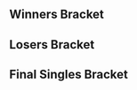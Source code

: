 {{DISPLAYTITLE:SoCal Colosseum #8: Singles Bracket}}{{SetGame|melee}}
{{tabs static
|name1=Overview
|link1=SoCal Colosseum/8
|name2=Singles Pools
|link2=SoCal Colosseum/8/Singles Pools
|name3=Singles Bracket
|link3=SoCal Colosseum/8/Singles Bracket
|name4=Doubles Bracket
|link4=SoCal Colosseum/8/Doubles Bracket
|This=3
}}
==Winners Bracket==
{{64DEWBracketA
|r1m1p1=S2J |r1m1p1flag=us |r1m1p1score={{win}} |r1m1win=1
|r1m1p2=Bye |r1m1p2flag= |r1m1p2score=
|r1m2p1=Casper |r1m2p1flag=us |r1m2p1score=2 |r1m2win=1
|r1m2p2=Enkianz |r1m2p2flag=us |r1m2p2score=0
|r1m3p1=Pajama Sam |r1m3p1flag=us |r1m3p1score={{win}} |r1m3win=1
|r1m3p2=Bye |r1m3p2flag= |r1m3p2score=
|r1m4p1=dankrooster |r1m4p1flag=us |r1m4p1score=2 |r1m4win=1
|r1m4p2=Fire |r1m4p2flag=us |r1m4p2score=0
|r1m5p1=Jace |r1m5p1flag=us |r1m5p1score={{win}} |r1m5win=1
|r1m5p2=Bye |r1m5p2flag= |r1m5p2score=
|r1m6p1=Noire |r1m6p1flag=us |r1m6p1score=2 |r1m6win=1
|r1m6p2=Opponent |r1m6p2flag=us |r1m6p2score=0
|r1m7p1=CPU |r1m7p1flag=us |r1m7p1score={{win}} |r1m7win=1
|r1m7p2=Bye |r1m7p2flag= |r1m7p2score=
|r1m8p1=Munch |r1m8p1flag=us |r1m8p1score=2 |r1m8win=1
|r1m8p2=ComboFest |r1m8p2flag= |r1m8p2score=1

|r1m9p1=ARMY |r1m9p1flag=us |r1m9p1score={{win}} |r1m9win=1
|r1m9p2=Bye |r1m9p2flag= |r1m9p2score=
|r1m10p1=Maruf |r1m10p1flag=us |r1m10p1score=2 |r1m10win=1
|r1m10p2=Rage |r1m10p2flag=us |r1m10p2score=0
|r1m11p1=Sergio |r1m11p1flag=us |r1m11p1score={{win}} |r1m11win=1
|r1m11p2=Bye |r1m11p2flag= |r1m11p2score=
|r1m12p1=P |r1m12p1flag= |r1m12p1score=2 |r1m12win=1
|r1m12p2=Alex Diaz |r1m12p2flag=us |r1m12p2score=1
|r1m13p1=LuigiKid |r1m13p1flag=us |r1m13p1score={{win}} |r1m13win=1
|r1m13p2=Bye |r1m13p2flag= |r1m13p2score=
|r1m14p1=Videowaffles |r1m14p1flag=us |r1m14p1score=2 |r1m14win=1
|r1m14p2=Foxnard |r1m14p2flag= |r1m14p2score=0
|r1m15p1=w33dL0rd840 |r1m15p1flag=us |r1m15p1score={{win}} |r1m15win=1
|r1m15p2=Bye |r1m15p2flag= |r1m15p2score=
|r1m16p1=Vivi |r1m16p1flag=us |r1m16p1score=0 |r1m16win=2
|r1m16p2=Anto |r1m16p2flag=us |r1m16p2score=2

|r1m17p1=HugS |r1m17p1flag=us |r1m17p1score={{win}} |r1m17win=1
|r1m17p2=Bye |r1m17p2flag= |r1m17p2score=
|r1m18p1=AmericanDragon DavidChong |r1m18p1flag=us |r1m18p1score=0 |r1m18win=2
|r1m18p2=Tapez |r1m18p2flag=us |r1m18p2score=2
|r1m19p1=yeti |r1m19p1flag=us |r1m19p1score={{win}} |r1m19win=1
|r1m19p2=Bye |r1m19p2flag= |r1m19p2score=
|r1m20p1=Cesar |r1m20p1flag=us |r1m20p1score=2 |r1m20win=1
|r1m20p2=Kellen |r1m20p2flag=us |r1m20p2score=0
|r1m21p1=Bizzarro Flame |r1m21p1flag=us |r1m21p1score={{win}} |r1m21win=1
|r1m21p2=Bye |r1m21p2flag= |r1m21p2score=
|r1m22p1=Vavez |r1m22p1flag=us |r1m22p1score=1 |r1m22win=2
|r1m22p2=dinner |r1m22p2flag=us |r1m22p2score=2
|r1m23p1=SacaSuMoto |r1m23p1flag=us |r1m23p1score={{win}} |r1m23win=1
|r1m23p2=Bye |r1m23p2flag= |r1m23p2score=
|r1m24p1=Daddy |r1m24p1flag=us |r1m24p1score=2 |r1m24win=1
|r1m24p2=KayGee |r1m24p2flag=us |r1m24p2score=1

|r1m25p1=Captain Faceroll |r1m25p1flag=us |r1m25p1score={{win}} |r1m25win=1
|r1m25p2=Bye |r1m25p2flag= |r1m25p2score=
|r1m26p1=Kanti |r1m26p1flag= |r1m26p1score=2 |r1m26win=1
|r1m26p2=DonB |r1m26p2flag=au |r1m26p2score=0
|r1m27p1=Andymosity |r1m27p1flag=us |r1m27p1score={{win}} |r1m27win=1
|r1m27p2=Bye |r1m27p2flag= |r1m27p2score=
|r1m28p1=PeachIcedT |r1m28p1flag=us |r1m28p1score=0 |r1m28win=2
|r1m28p2=Vorpal |r1m28p2flag=us |r1m28p2score=2
|r1m29p1=PsychoMidget |r1m29p1flag=us |r1m29p1score={{win}} |r1m29win=1
|r1m29p2=Bye |r1m29p2flag= |r1m29p2score=
|r1m30p1=null |r1m30p1flag=us |r1m30p1score=2 |r1m30win=1
|r1m30p2=Dandy |r1m30p2flag=us |r1m30p2score=0
|r1m31p1=Wieners |r1m31p1flag=us |r1m31p1score={{win}} |r1m31win=1
|r1m31p2=Bye |r1m31p2flag= |r1m31p2score=
|r1m32p1=toastyb |r1m32p1flag=us |r1m32p1score=2 |r1m32win=1
|r1m32p2=Dilla |r1m32p2flag=us |r1m32p2score=1

|r2m1p1=S2J |r2m1p1flag=us |r2m1p1score=2 |r2m1win=1
|r2m1p2=Casper |r2m1p2flag=us |r2m1p2score=0
|r2m2p1=Pajama Sam |r2m2p1flag=us |r2m2p1score=2 |r2m2win=1
|r2m2p2=dankrooster |r2m2p2flag=us |r2m2p2score=0
|r2m3p1=Jace |r2m3p1flag=us |r2m3p1score=2 |r2m3win=1
|r2m3p2=Noire |r2m3p2flag=us |r2m3p2score=0
|r2m4p1=CPU |r2m4p1flag=us |r2m4p1score=0 |r2m4win=2
|r2m4p2=Munch |r2m4p2flag=us |r2m4p2score=2
|r2m5p1=ARMY |r2m5p1flag=us |r2m5p1score=2 |r2m5win=1
|r2m5p2=Maruf |r2m5p2flag=us |r2m5p2score=0
|r2m6p1=Sergio |r2m6p1flag=us |r2m6p1score=2 |r2m6win=1
|r2m6p2=P |r2m6p2flag= |r2m6p2score=0
|r2m7p1=LuigiKid |r2m7p1flag=us |r2m7p1score=2 |r2m7win=1
|r2m7p2=Videowaffles |r2m7p2flag=us |r2m7p2score=0
|r2m8p1=w33dL0rd840 |r2m8p1flag=us |r2m8p1score=2 |r2m8win=1
|r2m8p2=Anto |r2m8p2flag=us |r2m8p2score=0
|r2m9p1=HugS |r2m9p1flag=us |r2m9p1score=2 |r2m9win=1
|r2m9p2=Tapez |r2m9p2flag=us |r2m9p2score=0
|r2m10p1=yeti |r2m10p1flag=us |r2m10p1score=1 |r2m10win=2
|r2m10p2=Cesar |r2m10p2flag=us |r2m10p2score=2
|r2m11p1=Bizzarro Flame |r2m11p1flag=us |r2m11p1score=2 |r2m11win=1
|r2m11p2=dinner |r2m11p2flag=us |r2m11p2score=0
|r2m12p1=SacaSuMoto |r2m12p1flag=us |r2m12p1score=1 |r2m12win=2
|r2m12p2=Daddy |r2m12p2flag=us |r2m12p2score=2
|r2m13p1=Captain Faceroll |r2m13p1flag=us |r2m13p1score=2 |r2m13win=1
|r2m13p2=Kanti |r2m13p2flag= |r2m13p2score=0
|r2m14p1=Andymosity |r2m14p1flag=us |r2m14p1score=2 |r2m14win=1
|r2m14p2=Vorpal |r2m14p2flag=us |r2m14p2score=0
|r2m15p1=PsychoMidget |r2m15p1flag=us |r2m15p1score=2 |r2m15win=1
|r2m15p2=null |r2m15p2flag=us |r2m15p2score=1
|r2m16p1=Wieners |r2m16p1flag=us |r2m16p1score=0 |r2m16win=2
|r2m16p2=toastyb |r2m16p2flag=us |r2m16p2score=2

|r3m1p1=S2J |r3m1p1flag=us |r3m1p1score=1 |r3m1win=2
|r3m1p2=Pajama Sam |r3m1p2flag=us |r3m1p2score=2
|r3m2p1=Jace |r3m2p1flag=us |r3m2p1score=2 |r3m2win=1
|r3m2p2=Munch |r3m2p2flag=us |r3m2p2score=0
|r3m3p1=ARMY |r3m3p1flag=us |r3m3p1score=1 |r3m3win=2
|r3m3p2=Sergio |r3m3p2flag=us |r3m3p2score=2
|r3m4p1=LuigiKid |r3m4p1flag=us |r3m4p1score=2 |r3m4win=1
|r3m4p2=w33dL0rd840 |r3m4p2flag=us |r3m4p2score=0
|r3m5p1=HugS |r3m5p1flag=us |r3m5p1score=2 |r3m5win=1
|r3m5p2=Cesar |r3m5p2flag=us |r3m5p2score=0
|r3m6p1=Bizzarro Flame |r3m6p1flag=us |r3m6p1score=2 |r3m6win=1
|r3m6p2=Daddy |r3m6p2flag=us |r3m6p2score=0
|r3m7p1=Captain Faceroll |r3m7p1flag=us |r3m7p1score=2 |r3m7win=1
|r3m7p2=Andymosity |r3m7p2flag=us |r3m7p2score=0
|r3m8p1=PsychoMidget |r3m8p1flag=us |r3m8p1score=2 |r3m8win=1
|r3m8p2=toastyb |r3m8p2flag=us |r3m8p2score=0

|r4m1p1=Pajama Sam |r4m1p1flag=us |r4m1p1score=2 |r4m1win=1
|r4m1p2=Jace |r4m1p2flag=us |r4m1p2score=1
|r4m2p1=Sergio |r4m2p1flag=us |r4m2p1score=1 |r4m2win=2
|r4m2p2=LuigiKid |r4m2p2flag=us |r4m2p2score=2
|r4m3p1=HugS |r4m3p1flag=us |r4m3p1score=1 |r4m3win=2
|r4m3p2=Bizzarro Flame |r4m3p2flag=us |r4m3p2score=2
|r4m4p1=Captain Faceroll |r4m4p1flag=us |r4m4p1score=1 |r4m4win=2
|r4m4p2=PsychoMidget |r4m4p2flag=us |r4m4p2score=2

|r5m1p1=Pajama Sam |r5m1p1flag=us |r5m1p1score=1 |r5m1win=2
|r5m1p2=LuigiKid |r5m1p2flag=us |r5m1p2score=3
|r5m2p1=Bizzarro Flame |r5m2p1flag=us |r5m2p1score=1 |r5m2win=2
|r5m2p2=PsychoMidget |r5m2p2flag=us |r5m2p2score=3
}}
==Losers Bracket==
{{48DELBracketSmwA
|tourneylink=SoCal Colosseum/8
|tourneyname=SoCal Colosseum #8
|l1placement=33-48
|l2placement=25-32
|l3placement=17-24
|l4placement=13-16
|l5placement=9-12
|l6placement=7-8
|l7placement=5-6

|l1m1p1=Wieners |l1m1p1flag=us |l1m1p1score=2 |l1m1win=1
|l1m1p2=Enkianz |l1m1p2flag=us |l1m1p2score=0
|l1m2p1=null |l1m2p1flag=us |l1m2p1score=2 |l1m2win=1
|l1m2p2=Fire |l1m2p2flag=us |l1m2p2score=0
|l1m3p1=Vorpal |l1m3p1flag=us |l1m3p1score=0 |l1m3win=2
|l1m3p2=Opponent |l1m3p2flag=us |l1m3p2score=2
|l1m4p1=Kanti |l1m4p1flag= |l1m4p1score=2 |l1m4win=1
|l1m4p2=ComboFest |l1m4p2flag= |l1m4p2score=0
|l1m5p1=SacaSuMoto |l1m5p1flag=us |l1m5p1score=2 |l1m5win=1
|l1m5p2=Rage |l1m5p2flag=us |l1m5p2score=0
|l1m6p1=dinner |l1m6p1flag=us |l1m6p1score=2 |l1m6win=1
|l1m6p2=Alex Diaz |l1m6p2flag=us |l1m6p2score=1
|l1m7p1=yeti |l1m7p1flag=us |l1m7p1score=2 |l1m7win=1
|l1m7p2=Foxnard |l1m7p2flag= |l1m7p2score=0
|l1m8p1=Tapez |l1m8p1flag=us |l1m8p1score=2 |l1m8win=1
|l1m8p2=Vivi |l1m8p2flag=us |l1m8p2score=0
|l1m9p1=Anto |l1m9p1flag=us |l1m9p1score=1 |l1m9win=2
|l1m9p2=AmericanDragon DavidChong |l1m9p2flag=us |l1m9p2score=2
|l1m10p1=Videowaffles |l1m10p1flag=us |l1m10p1score=2 |l1m10win=1
|l1m10p2=Kellen |l1m10p2flag=us |l1m10p2score=0
|l1m11p1=P |l1m11p1flag= |l1m11p1score=2 |l1m11win=1
|l1m11p2=Vavez |l1m11p2flag=us |l1m11p2score=0
|l1m12p1=Maruf |l1m12p1flag=us |l1m12p1score=2 |l1m12win=1
|l1m12p2=KayGee |l1m12p2flag=us |l1m12p2score=0
|l1m13p1=CPU |l1m13p1flag=us |l1m13p1score=2 |l1m13win=1
|l1m13p2=DonB |l1m13p2flag=au |l1m13p2score=0
|l1m14p1=Noire |l1m14p1flag=us |l1m14p1score=2 |l1m14win=1
|l1m14p2=PeachIcedT |l1m14p2flag=us |l1m14p2score=0
|l1m15p1=dankrooster |l1m15p1flag=us |l1m15p1score=2 |l1m15win=1
|l1m15p2=Dandy |l1m15p2flag=us |l1m15p2score=1
|l1m16p1=Casper |l1m16p1flag=us |l1m16p1score=0 |l1m16win=2
|l1m16p2=Dilla |l1m16p2flag=us |l1m16p2score=2

|l2m1p1=Wieners |l2m1p1flag=us |l2m1p1score=2 |l2m1win=1
|l2m1p2=null |l2m1p2flag=us |l2m1p2score=0
|l2m2p1=Opponent |l2m2p1flag=us |l2m2p1score=0 |l2m2win=2
|l2m2p2=Kanti |l2m2p2flag= |l2m2p2score=2
|l2m3p1=SacaSuMoto |l2m3p1flag=us |l2m3p1score=2 |l2m3win=1
|l2m3p2=dinner |l2m3p2flag=us |l2m3p2score=0
|l2m4p1=yeti |l2m4p1flag=us |l2m4p1score=2 |l2m4win=1
|l2m4p2=Tapez |l2m4p2flag=us |l2m4p2score=1
|l2m5p1=AmericanDragon DavidChong |l2m5p1flag=us |l2m5p1score=0 |l2m5win=2
|l2m5p2=Videowaffles |l2m5p2flag=us |l2m5p2score=2
|l2m6p1=P |l2m6p1flag= |l2m6p1score=0 |l2m6win=2
|l2m6p2=Maruf |l2m6p2flag=us |l2m6p2score=2
|l2m7p1=CPU |l2m7p1flag=us |l2m7p1score=1 |l2m7win=2
|l2m7p2=Noire |l2m7p2flag=us |l2m7p2score=2
|l2m8p1=dankrooster |l2m8p1flag=us |l2m8p1score=1 |l2m8win=2
|l2m8p2=Dilla |l2m8p2flag=us |l2m8p2score=2
 
|l3m1p1=w33dL0rd840 |l3m1p1flag=us |l3m1p1score=1 |l3m1win=2
|l3m1p2=Wieners |l3m1p2flag=us |l3m1p2score=2
|l3m2p1=ARMY |l3m2p1flag=us |l3m2p1score=2 |l3m2win=1
|l3m2p2=Kanti |l3m2p2flag= |l3m2p2score=1
|l3m3p1=Munch |l3m3p1flag=us |l3m3p1score=0 |l3m3win=2
|l3m3p2=SacaSuMoto |l3m3p2flag=us |l3m3p2score=2
|l3m4p1=S2J |l3m4p1flag=us |l3m4p1score=2 |l3m4win=1
|l3m4p2=yeti |l3m4p2flag=us |l3m4p2score=0
|l3m5p1=toastyb |l3m5p1flag=us |l3m5p1score=1 |l3m5win=2
|l3m5p2=Videowaffles |l3m5p2flag=us |l3m5p2score=2
|l3m6p1=Andymosity |l3m6p1flag=us |l3m6p1score=0 |l3m6win=2
|l3m6p2=Maruf |l3m6p2flag=us |l3m6p2score=2
|l3m7p1=Daddy |l3m7p1flag=us |l3m7p1score=2 |l3m7win=1
|l3m7p2=Noire |l3m7p2flag=us |l3m7p2score=0
|l3m8p1=Cesar |l3m8p1flag=us |l3m8p1score=2 |l3m8win=1
|l3m8p2=Dilla |l3m8p2flag=us |l3m8p2score=0

|l4m1p1=Wieners |l4m1p1flag=us |l4m1p1score=1 |l4m1win=2
|l4m1p2=ARMY |l4m1p2flag=us |l4m1p2score=2
|l4m2p1=SacaSuMoto |l4m2p1flag=us |l4m2p1score=0 |l4m2win=2
|l4m2p2=S2J |l4m2p2flag=us |l4m2p2score=2
|l4m3p1=Videowaffles |l4m3p1flag=us |l4m3p1score=0 |l4m3win=2
|l4m3p2=Maruf |l4m3p2flag=us |l4m3p2score=2
|l4m4p1=Daddy |l4m4p1flag=us |l4m4p1score=0 |l4m4win=2
|l4m4p2=Cesar |l4m4p2flag=us |l4m4p2score=2

|l5m1p1=HugS |l5m1p1flag=us |l5m1p1score=2 |l5m1win=1
|l5m1p2=ARMY |l5m1p2flag=us |l5m1p2score=0
|l5m2p1=Captain Faceroll |l5m2p1flag=us |l5m2p1score=0 |l5m2win=2
|l5m2p2=S2J |l5m2p2flag=us |l5m2p2score=2
|l5m3p1=Jace |l5m3p1flag=us |l5m3p1score=2 |l5m3win=1
|l5m3p2=Maruf |l5m3p2flag=us |l5m3p2score=0
|l5m4p1=Sergio |l5m4p1flag=us |l5m4p1score=2 |l5m4win=1
|l5m4p2=Cesar |l5m4p2flag=us |l5m4p2score=0

|l6m1p1=HugS |l6m1p1flag=us |l6m1p1score=0 |l6m1win=2
|l6m1p2=S2J |l6m1p2flag=us |l6m1p2score=3
|l6m2p1=Jace |l6m2p1flag=us |l6m2p1score=3 |l6m2win=1
|l6m2p2=Sergio |l6m2p2flag=us |l6m2p2score=0

|l7m1p1=Pajama Sam |l7m1p1flag=us |l7m1p1score=0 |l7m1win=2
|l7m1p2=S2J |l7m1p2flag=us |l7m1p2score=3
|l7m2p1=Bizzarro Flame |l7m2p1flag=us |l7m2p1score=0 |l7m2win=2
|l7m2p2=Jace |l7m2p2flag=us |l7m2p2score=3
}}
<onlyinclude>
==Final Singles Bracket==
{{DEFinalSmwBracket
|tourneylink=SoCal Colosseum/8
|tourneyname=SoCal Colosseum #8
|l1placement=4
|r2placement=3
|r3loserplacement=2
|r3winnerplacement=1
|export_score=true

<!-- FROM WINNERS -->
|r1m1p1=LuigiKid |r1m1p1flag=us |r1m1p1score=3
|r1m1p2=PsychoMidget |r1m1p2flag=us |r1m1p2score=1
|r1m1win=1

<!-- FROM LOSERS -->
|l1m1p1=S2J |l1m1p1flag=us |l1m1p1score=3
|l1m1p2=Jace |l1m1p2flag=us |l1m1p2score=1
|l1m1win=1

<!-- LOSERS FINALS -->
|r2m1p1=PsychoMidget |r2m1p1flag=us |r2m1p1score=1
|r2m1p2=S2J |r2m1p2flag=us |r2m1p2score=3
|r2m1win=2

<!-- GRAND FINALS -->
|r3m1p1=LuigiKid |r3m1p1flag=us |r3m1p1score=1 |r3m2p1score=0
|r3m1p2=S2J |r3m1p2flag=us |r3m1p2score=3 |r3m2p2score=3
|r3m1win=2
}}
</onlyinclude>
